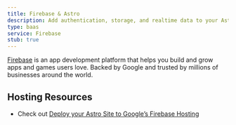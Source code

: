```yaml
---
title: Firebase & Astro
description: Add authentication, storage, and realtime data to your Astro application. Extend those capabilities with the full Google Cloud Platform
type: baas
service: Firebase
stub: true
---
```


[Firebase](https://firebase.google.com/) is an app development platform that helps you build and grow apps and games users love. Backed by Google and trusted by millions of businesses around the world.

## Hosting Resources

- Check out [Deploy your Astro Site to Google’s Firebase Hosting](/en/guides/deploy/google-firebase/)
